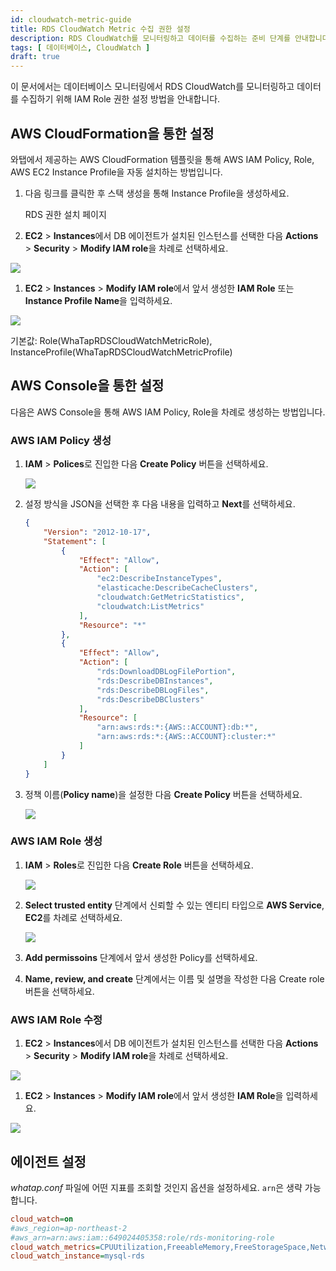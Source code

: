 ```yaml
---
id: cloudwatch-metric-guide
title: RDS CloudWatch Metric 수집 권한 설정
description: RDS CloudWatch를 모니터링하고 데이터를 수집하는 준비 단계를 안내합니다.
tags: [ 데이터베이스, CloudWatch ]
draft: true
---
```


이 문서에서는 데이터베이스 모니터링에서 RDS CloudWatch를 모니터링하고 데이터를 수집하기 위해 IAM Role 권한 설정 방법을 안내합니다.

## AWS CloudFormation을 통한 설정

와탭에서 제공하는 AWS CloudFormation 템플릿을 통해 AWS IAM Policy, Role, AWS EC2 Instance Profile을 자동 설치하는 방법입니다.

1. 다음 링크를 클릭한 후 스택 생성을 통해 Instance Profile을 생성하세요.

    <Link to='https://ap-northeast-2.console.aws.amazon.com/cloudformation/home?region=ap-northeast-2#/stacks/quickcreate?stackName=WhatapRdsMetricInstaceProfile&templateURL=https://whatapforwarder.s3.ap-northeast-2.amazonaws.com/whatapCloudMonitoring.yaml' target='_blank' className='ext-link'>RDS 권한 설치 페이지</Link>

1. **EC2** > **Instances**에서 DB 에이전트가 설치된 인스턴스를 선택한 다음 **Actions** > **Security** > **Modify IAM role**을 차례로 선택하세요.

  ![](/img/ec2-instances.png)

1. **EC2** > **Instances** > **Modify IAM role**에서 앞서 생성한 **IAM Role** 또는 **Instance Profile Name**을 입력하세요.

  ![](/img/ec2-instances-modify-iam-role.png)

  기본값: Role(WhaTapRDSCloudWatchMetricRole), InstanceProfile(WhaTapRDSCloudWatchMetricProfile)


## AWS Console을 통한 설정

다음은 AWS Console을 통해 AWS IAM Policy, Role을 차례로 생성하는 방법입니다.

### AWS IAM Policy 생성

1. **IAM** > **Polices**로 진입한 다음 **Create Policy** 버튼을 선택하세요.

    ![](/img/iam-polices-create-policy.png)

1. 설정 방식을 JSON을 선택한 후 다음 내용을 입력하고 **Next**를 선택하세요.

    ```json
    {
        "Version": "2012-10-17",
        "Statement": [
            {
                "Effect": "Allow",
                "Action": [
                    "ec2:DescribeInstanceTypes",
                    "elasticache:DescribeCacheClusters",
                    "cloudwatch:GetMetricStatistics",
                    "cloudwatch:ListMetrics"
                ],
                "Resource": "*"
            },
            {
                "Effect": "Allow",
                "Action": [
                    "rds:DownloadDBLogFilePortion",
                    "rds:DescribeDBInstances",
                    "rds:DescribeDBLogFiles",
                    "rds:DescribeDBClusters"
                ],
                "Resource": [
                    "arn:aws:rds:*:{AWS::ACCOUNT}:db:*",
                    "arn:aws:rds:*:{AWS::ACCOUNT}:cluster:*"
                ]
            }
        ]
    }
    ```

1. 정책 이름(**Policy name**)을 설정한 다음 **Create Policy** 버튼을 선택하세요.

    ![](/img/policy-name.png)


### AWS IAM Role 생성

1. **IAM** > **Roles**로 진입한 다음 **Create Role** 버튼을 선택하세요.

    ![](/img/iam-roles-create-role.png)

1. **Select trusted entity** 단계에서 신뢰할 수 있는 엔티티 타입으로 **AWS Service**, **EC2**를 차례로 선택하세요.

    ![](/img/select-trusted-entity.png)

1. **Add permissoins** 단계에서 앞서 생성한 Policy를 선택하세요.

1. **Name, review, and create** 단계에서는 이름 및 설명을 작성한 다음 Create role 버튼을 선택하세요.


### AWS IAM Role 수정

1. **EC2** > **Instances**에서 DB 에이전트가 설치된 인스턴스를 선택한 다음 **Actions** > **Security** > **Modify IAM role**을 차례로 선택하세요.

  ![](/img/ec2-instances.png)

1. **EC2** > **Instances** > **Modify IAM role**에서 앞서 생성한 **IAM Role**을 입력하세요.

  ![](/img/ec2-instances-modify-iam-role.png)


## 에이전트 설정

*whatap.conf* 파일에 어떤 지표를 조회할 것인지 옵션을 설정하세요. `arn`은 생략 가능합니다.

```ini title='whatap.conf'
cloud_watch=on
#aws_region=ap-northeast-2
#aws_arn=arn:aws:iam::649024405358:role/rds-monitoring-role
cloud_watch_metrics=CPUUtilization,FreeableMemory,FreeStorageSpace,NetworkTransmitThroughput,NetworkReceiveThroughput
cloud_watch_instance=mysql-rds
```